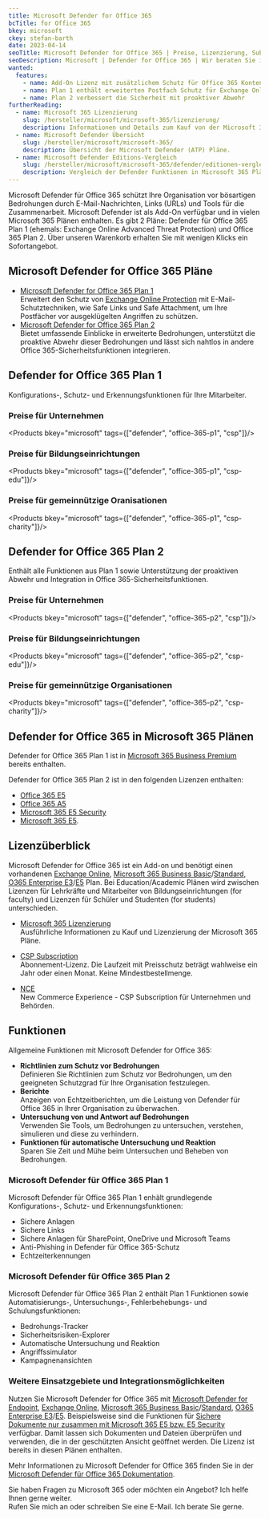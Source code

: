 ```yaml
---
title: Microsoft Defender for Office 365
bcTitle: for Office 365
bkey: microsoft
ckey: stefan-barth
date: 2023-04-14
seoTitle: Microsoft Defender for Office 365 | Preise, Lizenzierung, Subscriptions
seoDescription: Microsoft | Defender for Office 365 | Wir beraten Sie individuell zu Fragen bei Lizenzierung und Kosten.
wanted:
  features:
    - name: Add-On Lizenz mit zusätzlichem Schutz für Office 365 Konten
    - name: Plan 1 enthält erweiterten Postfach Schutz für Exchange Online
    - name: Plan 2 verbessert die Sicherheit mit proaktiver Abwehr
furtherReading:
  - name: Microsoft 365 Lizenzierung
    slug: /hersteller/microsoft/microsoft-365/lizenzierung/
    description: Informationen und Details zum Kauf von der Microsoft 365 Pläne.
  - name: Microsoft Defender Übersicht
    slug: /hersteller/microsoft/microsoft-365/
    description: Übersicht der Microsoft Defender (ATP) Pläne.
  - name: Microsoft Defender Editions-Vergleich
    slug: /hersteller/microsoft/microsoft-365/defender/editionen-vergleich/
    description: Vergleich der Defender Funktionen in Microsoft 365 Plänen.
---
```




<Intro>

Microsoft Defender für Office 365 schützt Ihre Organisation vor bösartigen Bedrohungen durch E-Mail-Nachrichten, Links (URLs) und Tools für die Zusammenarbeit. Microsoft Defender ist als Add-On verfügbar und in vielen Microsoft 365 Plänen enthalten.
Es gibt 2 Pläne: Defender für Office 365 Plan 1 (ehemals: Exchange Online Advanced Threat Protection) und Office 365 Plan 2.
Über unseren Warenkorb erhalten Sie mit wenigen Klicks ein Sofortangebot.


</Intro>

<TOC />

## Microsoft Defender for Office 365 Pläne

<ArrowList>

- [Microsoft Defender for Office 365 Plan 1](#defender-for-office-365-plan-1)<br />
  Erweitert den Schutz von [Exchange Online Protection](/hersteller/microsoft/exchange/online-protection/) mit E-Mail-Schutztechniken, wie Safe Links und Safe Attachment, um Ihre Postfächer vor ausgeklügelten Angriffen zu schützen.<br />
- [Microsoft Defender for Office 365 Plan 2](#defender-for-office-365-plan-1)<br />
  Bietet umfassende Einblicke in erweiterte Bedrohungen, unterstützt die proaktive Abwehr dieser Bedrohungen und lässt sich nahtlos in andere Office 365-Sicherheitsfunktionen integrieren.

</ArrowList>

## Defender for Office 365 Plan 1

Konfigurations-, Schutz- und Erkennungsfunktionen für Ihre Mitarbeiter.


### Preise für Unternehmen

<Products bkey="microsoft" tags={["defender", "office-365-p1", "csp"]}/>


### Preise für Bildungseinrichtungen

<Products bkey="microsoft" tags={["defender", "office-365-p1", "csp-edu"]}/>


### Preise für gemeinnützige Oranisationen

<Products bkey="microsoft" tags={["defender", "office-365-p1", "csp-charity"]}/>



## Defender for Office 365 Plan 2

Enthält alle Funktionen aus Plan 1 sowie Unterstützung der proaktiven Abwehr und Integration in Office 365-Sicherheitsfunktionen.


### Preise für Unternehmen

<Products bkey="microsoft" tags={["defender", "office-365-p2", "csp"]}/>


### Preise für Bildungseinrichtungen

<Products bkey="microsoft" tags={["defender", "office-365-p2", "csp-edu"]}/>


### Preise für gemeinnützige Organisationen

<Products bkey="microsoft" tags={["defender", "office-365-p2", "csp-charity"]}/>


## Defender for Office 365 in Microsoft 365 Plänen

Defender for Office 365 Plan 1 ist in [Microsoft 365 Business Premium](/hersteller/microsoft/microsoft-365/business-premium/) bereits enthalten.

Defender for Office 365 Plan 2 ist in den folgenden Lizenzen enthalten:

<ArrowList>

- [Office 365 E5](/hersteller/microsoft/office-365/enterprise-e5/)
- [Office 365 A5](/hersteller/microsoft/office-365/education-a5/)
- [Microsoft 365 E5 Security](/hersteller/microsoft/microsoft-365/add-ons/e5-security/)
- [Microsoft 365 E5](/hersteller/microsoft/microsoft-365/enterprise-e5/).

</ArrowList>


## Lizenzüberblick

Microsoft Defender for Office 365 ist ein Add-on und benötigt einen vorhandenen [Exchange Online](/hersteller/microsoft/exchange/), [Microsoft 365 Business Basic](/hersteller/microsoft/microsoft-365/business-basic/)/[Standard](/hersteller/microsoft/microsoft-365/business-standard/), [O365 Enterprise E3](/hersteller/microsoft/office-365/enterprise-e3/)/[E5](/hersteller/microsoft/office-365/enterprise-e5/) Plan.
Bei Education/Academic Plänen wird zwischen Lizenzen für Lehrkräfte und Mitarbeiter von Bildungseinrichtungen (for faculty) und Lizenzen für Schüler und Studenten (for students) unterschieden.


<ArrowList>

- [Microsoft 365 Lizenzierung](/hersteller/microsoft/microsoft-365/lizenzierung/)<br />
  Ausführliche Informationen zu Kauf und Lizenzierung der Microsoft 365 Pläne.

- [CSP Subscription](/hersteller/microsoft/csp/)<br />
  Abonnement-Lizenz. Die Laufzeit mit Preisschutz beträgt wahlweise ein Jahr oder einen Monat. Keine Mindestbestellmenge.

- [NCE](/hersteller/microsoft/microsoft-365/lizenzierung/#new-commerce-experience-nce)<br />
  New Commerce Experience - CSP Subscription für Unternehmen und Behörden.

</ArrowList>


## Funktionen

Allgemeine Funktionen mit Microsoft Defender for Office 365:

<ArrowList>

- **Richtlinien zum Schutz vor Bedrohungen**<br />
  Definieren Sie Richtlinien zum Schutz vor Bedrohungen, um den geeigneten Schutzgrad für Ihre Organisation festzulegen.
- **Berichte**<br />
  Anzeigen von Echtzeitberichten, um die Leistung von Defender für Office 365 in Ihrer Organisation zu überwachen.
- **Untersuchung von und Antwort auf Bedrohungen**<br />
  Verwenden Sie Tools, um Bedrohungen zu untersuchen, verstehen, simulieren und diese zu verhindern.
- **Funktionen für automatische Untersuchung und Reaktion**<br />
  Sparen Sie Zeit und Mühe beim Untersuchen und Beheben von Bedrohungen.

</ArrowList>


### Microsoft Defender für Office 365 Plan 1

Microsoft Defender für Office 365 Plan 1 enhält grundlegende Konfigurations-, Schutz- und Erkennungsfunktionen:

<ArrowList>

- Sichere Anlagen
- Sichere Links
- Sichere Anlagen für SharePoint, OneDrive und Microsoft Teams
- Anti-Phishing in Defender für Office 365-Schutz
- Echtzeiterkennungen

</ArrowList>

### Microsoft Defender für Office 365 Plan 2

Microsoft Defender für Office 365 Plan 2 enthält Plan 1 Funktionen sowie Automatisierungs-, Untersuchungs-, Fehlerbehebungs- und Schulungsfunktionen:

<ArrowList>

- Bedrohungs-Tracker
- Sicherheitsrisiken-Explorer
- Automatische Untersuchung und Reaktion
- Angriffssimulator
- Kampagnenansichten

</ArrowList>


### Weitere Einsatzgebiete und Integrationsmöglichkeiten

Nutzen Sie Microsoft Defender for Office 365 mit [Microsoft Defender for Endpoint](/hersteller/microsoft/microsoft-365/defender/endpoint/), [Exchange Online](/hersteller/microsoft/exchange/), [Microsoft 365 Business Basic](/hersteller/microsoft/microsoft-365/business-basic/)/[Standard](/hersteller/microsoft/microsoft-365/business-standard/), [O365 Enterprise E3](/hersteller/microsoft/office-365/enterprise-e3/)/[E5](/hersteller/microsoft/office-365/enterprise-e5/).
Beispielsweise sind die Funktionen für [Sichere Dokumente nur zusammen mit Microsoft 365 E5 bzw. E5 Security](https://learn.microsoft.com/de-de/microsoft-365/security/office-365-security/mdo-about?view=o365-worldwide) verfügbar. Damit lassen sich Dokumenten und Dateien überprüfen und verwenden, die in der geschützten Ansicht geöffnet werden. Die Lizenz ist bereits in diesen Plänen enthalten.

Mehr Informationen zu Microsoft Defender for Office 365 finden Sie in der [Microsoft Defender für Office 365 Dokumentation](https://learn.microsoft.com/de-de/microsoft-365/security/office-365-security/mdo-about?view=o365-worldwide).


<GetInTouch theme="light">

Sie haben Fragen zu Microsoft 365 oder möchten ein Angebot? Ich helfe Ihnen gerne weiter.<br />
Rufen Sie mich an oder schreiben Sie eine E-Mail. Ich berate Sie gerne.

</GetInTouch>
